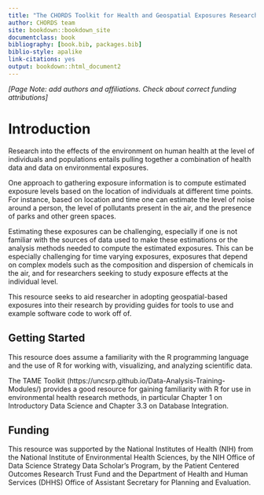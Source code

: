 ```yaml
---
title: "The CHORDS Toolkit for Health and Geospatial Exposures Research"
author: CHORDS team
site: bookdown::bookdown_site
documentclass: book
bibliography: [book.bib, packages.bib]
biblio-style: apalike
link-citations: yes    
output: bookdown::html_document2
---
```

 
*[Page Note:  add authors and affiliations.  Check about correct funding attributions]*

# **Introduction** {-}

Research into the effects of the environment on human health at the level of  
individuals and populations  entails 
pulling together a combination of health data and data on environmental exposures. 

One approach to gathering exposure information is to compute estimated exposure levels based on the location 
of individuals at different time points.  For instance, based on location and time one can 
estimate the level of noise around a person, the level of pollutants present in the air, and the presence of
parks and other green spaces.

Estimating these exposures can be challenging, especially if one is not familiar with the
sources of data used to make these estimations or the analysis methods needed to compute the estimated
exposures.  This can be especially challenging for time varying exposures, exposures that depend on
complex models such as the composition and dispersion of chemicals in the air, and for researchers seeking to
study exposure effects at the individual level.

This resource seeks to aid researcher in adopting geospatial-based exposures into their research
by providing guides for tools to use and example software code to work off of.


## Getting Started {-}

This resource does assume a familiarity with the R programming language and the use of
R for working with, visualizing, and analyzing scientific data.

The TAME Toolkit (https://uncsrp.github.io/Data-Analysis-Training-Modules/) provides a good resource for gaining familiarity with R for use in
environmental health research methods, in particular Chapter 1 on Introductory
Data Science and Chapter 3.3 on Database Integration.  

## Funding {-}

This resource was supported by the National Institutes of Health (NIH) from the National Institute of Environmental Health Sciences, by the NIH Office of Data Science Strategy Data Scholar's Program, by the Patient Centered Outcomes Research Trust Fund and the Department of Health and Human Services (DHHS) Office of Assistant Secretary for Planning and Evaluation.



